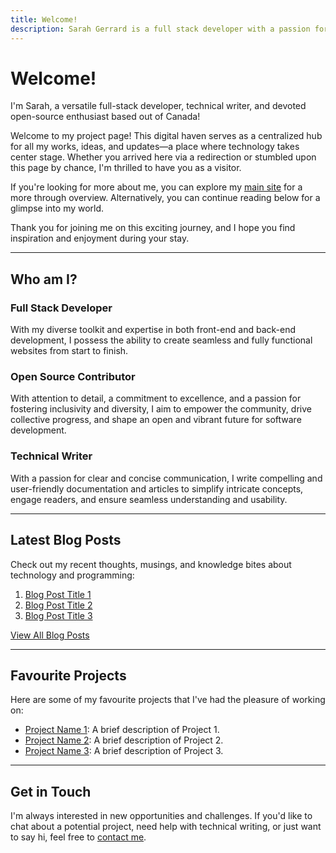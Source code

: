 ```yaml
---
title: Welcome!
description: Sarah Gerrard is a full stack developer with a passion for open source projects and technical writing.
---
```


# Welcome!

I'm Sarah, a versatile full-stack developer, technical writer, and devoted open-source enthusiast based out of Canada!

Welcome to my project page! This digital haven serves as a centralized hub for all my works, ideas, and updates—a place where technology takes center stage. Whether you arrived here via a redirection or stumbled upon this page by chance, I'm thrilled to have you as a visitor.

If you're looking for more about me, you can explore my [main site](https://sarahgerraard.me) for a more through overview. Alternatively, you can continue reading below for a glimpse into my world.

Thank you for joining me on this exciting journey, and I hope you find inspiration and enjoyment during your stay.

---

## Who am I?

### Full Stack Developer

With my diverse toolkit and expertise in both front-end and back-end development, I possess the ability to create seamless and fully functional websites from start to finish.

### Open Source Contributor

With attention to detail, a commitment to excellence, and a passion for fostering inclusivity and diversity, I aim to empower the community, drive collective progress, and shape an open and vibrant future for software development.

### Technical Writer

With a passion for clear and concise communication, I write compelling and user-friendly documentation and articles to simplify intricate concepts, engage readers, and ensure seamless understanding and usability. 

---

## Latest Blog Posts

Check out my recent thoughts, musings, and knowledge bites about technology and programming:

1. [Blog Post Title 1](#)
2. [Blog Post Title 2](#)
3. [Blog Post Title 3](#)

[View All Blog Posts](#)

---

## Favourite Projects

Here are some of my favourite projects that I've had the pleasure of working on:

- [Project Name 1](#): A brief description of Project 1.
- [Project Name 2](#): A brief description of Project 2.
- [Project Name 3](#): A brief description of Project 3.

---

## Get in Touch

I'm always interested in new opportunities and challenges. If you'd like to chat about a potential project, need help with technical writing, or just want to say hi, feel free to [contact me](/contact/).
